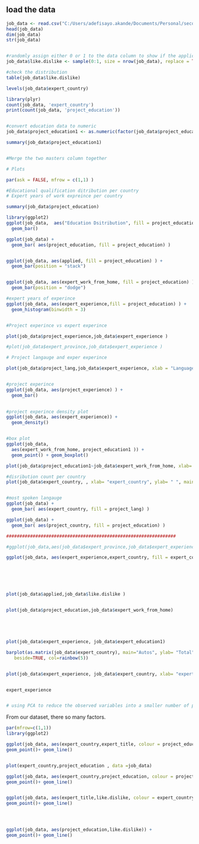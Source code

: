 

## load the data
```{r}
job_data <- read.csv("C:/Users/adefisayo.akande/Documents/Personal/second semester/Data_Mining/project/new_project/DMProject2017/filtered_data.csv", header =  TRUE )
head(job_data)
dim(job_data)
str(job_data)


#randomly assign either 0 or 1 to the data column to show if the applicant either likes the job or dislikes it 
job_data$like.dislike <- sample(0:1, size = nrow(job_data), replace = TRUE)

#check the distribution 
table(job_data$like.dislike)

levels(job_data$expert_country)

library(plyr)
count(job_data, 'expert_country')
print(count(job_data, 'project_education'))


#convert education data to numeric
job_data$project_education1 <- as.numeric(factor(job_data$project_education))

summary(job_data$project_education1)


#Merge the two masters column together 

# Plots

par(ask = FALSE, mfrow = c(1,1) )

#Educational qualification ditribution per country
# Expert years of work expreince per country

summary(job_data$project_education)

library(ggplot2)
ggplot(job_data,  aes("Education Dsitribution", fill = project_education) ) +
  geom_bar()

ggplot(job_data) +
  geom_bar( aes(project_education, fill = project_education) )


ggplot(job_data, aes(applied, fill = project_education) ) +
  geom_bar(position = "stack")


ggplot(job_data, aes(expert_work_from_home, fill = project_education) ) +
  geom_bar(position = "dodge")

#expert years of experince 
ggplot(job_data, aes(expert_experience,fill = project_education) ) +
  geom_histogram(binwidth = 3)


#Project experince vs expert experince

plot(job_data$project_experience,job_data$expert_experience )

#plot(job_data$expert_province,job_data$expert_experience )

# Project langauge and exper experince

plot(job_data$project_lang,job_data$expert_experience, xlab = "Language", ylab = "Expert Experince" )


#project experince
ggplot(job_data, aes(project_experience) ) +
  geom_bar()
 

#project experince density plot
ggplot(job_data, aes(expert_experience)) +
  geom_density()


#box plot
ggplot(job_data,
  aes(expert_work_from_home, project_education1 )) +
  geom_point() + geom_boxplot()

plot(job_data$project_education1~job_data$expert_work_from_home, xlab= "expert_work_from_home" ,ylab="project_education1" , main="boxplot")

#disribution count per country
plot(job_data$expert_country, , xlab= "expert_country", ylab= " ", main= "Distribution")


#most spoken langauge
ggplot(job_data) +
  geom_bar( aes(expert_country, fill = project_lang) )

ggplot(job_data) +
  geom_bar( aes(project_country, fill = project_education) ) 

################################################################

#ggplot(job_data,aes(job_data$expert_province,job_data$expert_experience ))

ggplot(job_data, aes(expert_experience,expert_country, fill = expert_country))






plot(job_data$applied,job_data$like.dislike )


plot(job_data$project_education,job_data$expert_work_from_home)





plot(job_data$expert_experience, job_data$expert_education1)

barplot(as.matrix(job_data$expert_country), main="Autos", ylab= "Total",
   beside=TRUE, col=rainbow(5))


plot(job_data$expert_experience, job_data$expert_country, xlab= "expert_experience" , ylab= "expert_country", main= "Boxplot")


expert_experience


# using PCA to reduce the observed variables into a smaller number of principal components that will account for most of the variance in the observed variables.

```

  

From our dataset, there so many factors. 


```{r}
par(mfrow=c(1,1))
library(ggplot2)

ggplot(job_data, aes(expert_country,expert_title, colour = project_education)) +
geom_point()+ geom_line() 


plot(expert_country,project_education , data =job_data)

ggplot(job_data, aes(expert_country,project_education, colour = project_education)) +
geom_point()+ geom_line() 


ggplot(job_data, aes(expert_title,like.dislike, colour = expert_country)) +
geom_point()+ geom_line() 




ggplot(job_data, aes(project_education,like.dislike)) +
geom_point()+ geom_line() 






```

